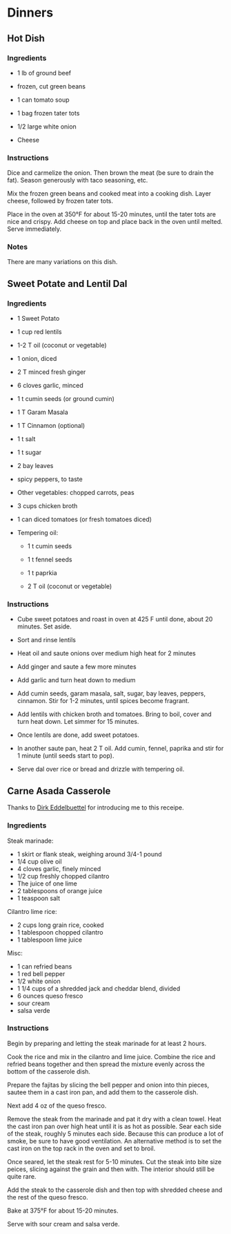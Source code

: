 # Dinners {-}

## Hot Dish {-}

### Ingredients {-}

* 1 lb of ground beef

* frozen, cut green beans

* 1 can tomato soup

* 1 bag frozen tater tots

* 1/2 large white onion

* Cheese

### Instructions {-}

Dice and carmelize the onion. Then brown the meat (be sure to drain the fat). Season generously with taco seasoning, etc.

Mix the frozen green beans and cooked meat into a cooking dish. Layer cheese, followed by frozen tater tots.

Place in the oven at 350°F for about 15-20 minutes, until the tater tots are nice and crispy. Add cheese on top and place back in the oven until melted. Serve immediately.

### Notes {-}

There are many variations on this dish.

## Sweet Potate and Lentil Dal {-}

### Ingredients {-}

* 1 Sweet Potato

* 1 cup red lentils

* 1-2 T oil (coconut or vegetable)

* 1 onion, diced

* 2 T minced fresh ginger

* 6 cloves garlic, minced

* 1 t cumin seeds (or ground cumin)

* 1 T Garam Masala

* 1 T Cinnamon (optional)

* 1 t salt

* 1 t sugar

* 2 bay leaves

* spicy peppers, to taste

* Other vegetables: chopped carrots, peas

* 3 cups chicken broth

* 1 can diced tomatoes (or fresh tomatoes diced)

* Tempering oil:

    * 1 t cumin seeds
    
    * 1 t fennel seeds
    
    * 1 t paprkia
    
    * 2 T oil (coconut or vegetable)
    
    
### Instructions {-}

* Cube sweet potatoes and roast in oven at 425 F until done, about 20 minutes.  Set aside.

* Sort and rinse lentils

* Heat oil and saute onions over medium high heat for 2 minutes

* Add ginger and saute a few more minutes

* Add garlic and turn heat down to medium

* Add cumin seeds, garam masala, salt, sugar, bay leaves, peppers, cinnamon.  Stir for 1-2 minutes, until spices become fragrant.

* Add lentils with chicken broth and tomatoes.  Bring to boil, cover and turn heat down.  Let simmer for 15 minutes.

* Once lentils are done, add sweet potatoes.

* In another saute pan, heat 2 T oil.  Add cumin, fennel, paprika and stir for 1 minute (until seeds start to pop).

* Serve dal over rice or bread and drizzle with tempering oil.

## Carne Asada Casserole {-}

Thanks to [Dirk Eddelbuettel](https://twitter.com/eddelbuettel) for introducing me to this receipe.

### Ingredients {-}

Steak marinade:

* 1 skirt or flank steak, weighing around 3/4-1 pound
* 1/4 cup olive oil
* 4 cloves garlic, finely minced
* 1/2 cup freshly chopped cilantro
* The juice of one lime
* 2 tablespoons of orange juice
* 1 teaspoon salt

Cilantro lime rice:

* 2 cups long grain rice, cooked
* 1 tablespoon chopped cilantro
* 1 tablespoon lime juice

Misc:

* 1 can refried beans
* 1 red bell pepper
* 1/2 white onion
* 1 1/4 cups of a shredded jack and cheddar blend, divided
* 6 ounces queso fresco
* sour cream
* salsa verde

### Instructions {-}

Begin by preparing and letting the steak marinade for at least 2 hours.

Cook the rice and mix in the cilantro and lime juice. Combine the rice and refried beans together and then spread the mixture evenly across the bottom of the casserole dish.

Prepare the fajitas by slicing the bell pepper and onion into thin pieces, sautee them in a cast iron pan, and add them to the casserole dish.

Next add 4 oz of the queso fresco.

Remove the steak from the marinade and pat it dry with a clean towel. Heat the cast iron pan over high heat until it is as hot as possible. Sear each side of the steak, roughly 5 minutes each side. Because this can produce a lot of smoke, be sure to have good ventilation. An alternative method is to set the cast iron on the top rack in the oven and set to broil.

Once seared, let the steak rest for 5-10 minutes. Cut the steak into bite size peices, slicing against the grain and then with. The interior should still be quite rare.

Add the steak to the casserole dish and then top with shredded cheese and the rest of the queso fresco.

Bake at 375°F for about 15-20 minutes.

Serve with sour cream and salsa verde.
